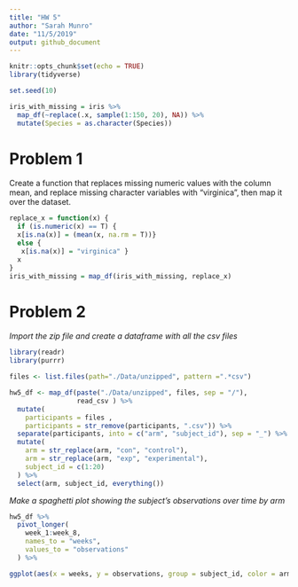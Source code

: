 ```yaml
---
title: "HW 5"
author: "Sarah Munro"
date: "11/5/2019"
output: github_document
---
```


```r
knitr::opts_chunk$set(echo = TRUE)
library(tidyverse)

set.seed(10)

iris_with_missing = iris %>% 
  map_df(~replace(.x, sample(1:150, 20), NA)) %>%
  mutate(Species = as.character(Species))
```

# Problem 1

Create a function that replaces missing numeric values with the column mean, and replace missing character variables with "virginica", then map it over the dataset.
```r
replace_x = function(x) {
  if (is.numeric(x) == T) {
  x[is.na(x)] = (mean(x, na.rm = T))}
  else {
   x[is.na(x)] = "virginica" }
  x
}
iris_with_missing = map_df(iris_with_missing, replace_x)
```

# Problem 2 
 
_Import the zip file and create a dataframe with all the csv files_
```r
library(readr)
library(purrr)

files <- list.files(path="./Data/unzipped", pattern =".*csv")

hw5_df <- map_df(paste("./Data/unzipped", files, sep = "/"), 
                 read_csv ) %>% 
  mutate(
    participants = files ,
    participants = str_remove(participants, ".csv")) %>%
  separate(participants, into = c("arm", "subject_id"), sep = "_") %>%
  mutate(
    arm = str_replace(arm, "con", "control"),
    arm = str_replace(arm, "exp", "experimental"),
    subject_id = c(1:20)
  ) %>%
  select(arm, subject_id, everything())
```

_Make a spaghetti plot showing the subject's observations over time by arm_ 
```r
hw5_df %>%
  pivot_longer(
    week_1:week_8,
    names_to = "weeks",
    values_to = "observations"
  ) %>%

ggplot(aes(x = weeks, y = observations, group = subject_id, color = arm)) + geom_line()
```




